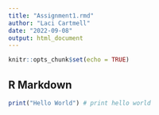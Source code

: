 ```yaml
---
title: "Assignment1.rmd"
author: "Laci Cartmell"
date: "2022-09-08"
output: html_document
---
```


```r
knitr::opts_chunk$set(echo = TRUE)
```

## R Markdown

```r
print("Hello World") # print hello world
```
